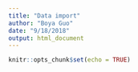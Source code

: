 ```yaml
---
title: "Data import"
author: "Boya Guo"
date: "9/18/2018"
output: html_document
---
```


```r
knitr::opts_chunk$set(echo = TRUE)
```

